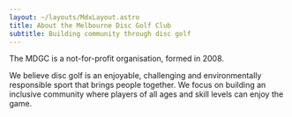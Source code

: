 ```yaml
---
layout: ~/layouts/MdxLayout.astro
title: About the Melbourne Disc Golf Club
subtitle: Building community through disc golf
---
```



<HeroImage
  src={heroImage}
  alt="Kingston Classic 2019 group photo"
  class="aspect-[2/1] object-cover"
/>

<Prose>

The MDGC is a not-for-profit organisation, formed in 2008.

We believe disc golf is an enjoyable, challenging and environmentally responsible
sport that brings people together. We focus on building an inclusive community where
players of all ages and skill levels can enjoy the game.

</Prose>

<Grid cols={3}>
	<LinkPanel
		href="/club/membership"
		title="Membership"
		description="Join the club"
		icon="heroicons:users"
	/>
	<LinkPanel
		href="/club/contact"
		title="Contact Us"
		description="Get in touch"
		icon="heroicons:envelope"
	/>
	<LinkPanel
		href="/club/board"
		title="MDGC Board"
		description="Meet our committee"
		icon="heroicons:user-group"
	/>
</Grid>
